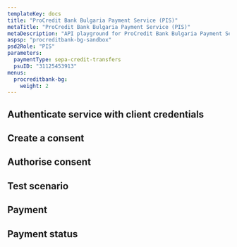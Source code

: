 ```yaml
---
templateKey: docs
title: "ProCredit Bank Bulgaria Payment Service (PIS)"
metaTitle: "ProCredit Bank Bulgaria Payment Service (PIS)"
metaDescription: "API playground for ProCredit Bank Bulgaria Payment Service (PIS)"
aspsp: "procreditbank-bg-sandbox"
psd2Role: "PIS"
parameters:
  paymentType: sepa-credit-transfers
  psuID: "31125453913"
menus:
  procreditbank-bg: 
    weight: 2
---
```







  <step>

  ## Authenticate service with client credentials

  <CreateClientCredentialsToken/>
  </step>
  <step>

  ## Create a consent

  <StepInitiatePayment requestOverride={procreditbankBgPISPRequestOverride} />
  </step>
  <step>

  ## Authorise consent

  <AuthoriseStep/>
  </step>
  <step>

  ## Test scenario

  <PaymentMockData scenarios={allianzBGPISScenarios} />
  </step>
  <step>

  ## Payment

  <StepPayment/>
  </step>
  <step>

  ## Payment status

  <StepPaymentStatus/>
  </step>
